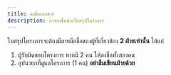 ```yaml
---
title: ลงชื่อเอกสาร
description: การลงชื่อท้ายใบสรุปโครงการ
---
```


ใบสรุปโครงการจะต้องมีลายมือชื่อของผู้ที่เกี่ยวข้อง **2 ฝ่ายเท่านั้น** ได้แก่

1. ผู้รับผิดชอบโครงการ หากมี 2 คน ให้ลงชื่อทั้งสองคน
2. อุปนายกที่ดูแลโครงการ (1 คน) **อย่าลืมเขียนฝ่ายด้วย**
